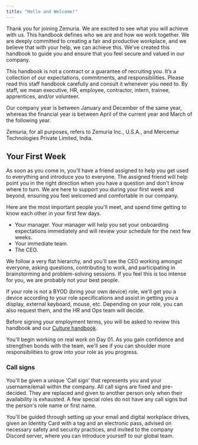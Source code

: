 ```yaml
---
title: "Hello and Welcome!"
---
```


Thank you for joining Zemuria. We are excited to see what you will achieve with us. This handbook defines who we are and how we work together. We are deeply committed to creating a fair and productive workplace, and we believe that with your help, we can achieve this. We’ve created this handbook to guide you and ensure that you feel secure and valued in our company. 

This handbook is not a contract or a guarantee of recruiting you. It’s a collection of our expectations, commitments, and responsibilities. Please read this staff handbook carefully and consult it whenever you need to. By staff, we mean executive, HR, employee, contractor, intern, trainee, apprentices, and/or volunteer.

Our company year is between January and December of the same year, whereas the financial year is between April of the current year and March of the following year.

Zemuria, for all purposes, refers to Zemuria Inc., U.S.A., and Mercemur Technologies Private Limited, India.

## Your First Week

As soon as you come in, you'll have a friend assigned to help you get used to everything and introduce you to everyone. The assigned friend will help point you in the right direction when you have a question and don't know where to turn. We are here to support you during your first week and beyond, ensuring you feel welcomed and comfortable in our company.

Here are the most important people you'll meet, and spend time getting to know each other in your first few days.

- Your manager. Your manager will help you set your onboarding expectations immediately and will review your schedule for the next few weeks.
- Your immediate team.
- The CEO.

We follow a very flat hierarchy, and you'll see the CEO working amongst everyone, asking questions, contributing to work, and participating in brainstorming and problem-solving sessions. If you feel this is too intense for you, we are probably not your best people.

If your role is not a BYOD (bring your own device) role, we'll get you a device according to your role specifications and assist in getting you a display, external keyboard, mouse, etc. Depending on your role, you can also request them, and the HR and Ops team will decide.

Before signing your employment terms, you will be asked to review this handbook and our [<u>Culture handbook</u>](https://library.zemuria.com/3/culture).

You'll begin working on real work on Day 01. As you gain confidence and strengthen bonds with the team, we'll see if you can shoulder more responsibilities to grow into your role as you progress.

### Call signs

You'll be given a unique 'Call sign' that represents you and your username/email within the company. All call signs are fixed and pre-decided. They are replaced and given to another person only when their availability is exhausted. A few special roles do not have any call signs but the person's role name or first name.

You'll be guided through setting up your email and digital workplace drives, given an Identity Card with a tag and an electronic pass, advised on necessary safety and security practices, and invited to the company Discord server, where you can introduce yourself to our global team.